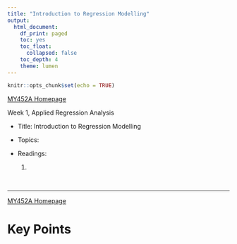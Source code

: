 ```yaml
---
title: "Introduction to Regression Modelling"
output:
  html_document:
    df_print: paged
    toc: yes
    toc_float:
      collapsed: false
    toc_depth: 4
    theme: lumen
---
```


```r
knitr::opts_chunk$set(echo = TRUE)
```

```{=html}
<style>
  body .main-container {
    max-width: 1100px;
    font-size: 12pt;
  }
</style>
```
[MY452A Homepage](https://kevinli03.github.io/notes/#MY452A_Regression_Analysis)

Week 1, Applied Regression Analysis

-   Title: Introduction to Regression Modelling

-   Topics:

-   Readings:

    1.  

<br />

------------------------------------------------------------------------

[MY452A Homepage](https://kevinli03.github.io/notes/#MY452A_Regression_Analysis)

# Key Points
